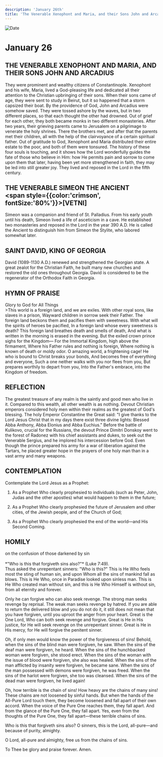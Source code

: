 ```yaml
---
description: 'January 26th'
title: 'The Venerable Xenophont and Maria, and their Sons John and Arcadius, Venerable Simeon the Ancient, St. David, King of Georgia'
---
```


<CustomPaginator />
<RunningHead />

<Image src="/title-imprint.png" height={68} width={50} alt="Date" className="title-imprint"/>

# <div id="date">January <Image className="four-dot" src="/four-dot.png" height={15} width={15} alt="" />26</div>

## THE VENERABLE XENOPHONT AND MARIA, AND THEIR SONS JOHN AND ARCADIUS

They were prominent and wealthy citizens of Constantinople. Xenophont and his wife, Maria, lived a God-pleasing life and dedicated all their attention to the Christian upbringing of their sons. When their sons came of age, they were sent to study in Beirut, but it so happened that a storm capsized their boat. By the providence of God, John and Arcadius were somehow saved. They were tossed ashore by the waves, but in two different places, so that each thought the other had drowned. Out of grief for each other, they both became monks in two different monasteries. After two years, their grieving parents came to Jerusalem on a pilgrimage to venerate the holy shrines. There the brothers met, and after that the parents met their children, all with the help of the clairvoyance of a certain spiritual father. Out of gratitude to God, Xenophont and Maria distributed their entire estate to the poor, and both of them were tonsured. The history of these four souls is touching, and it shows how the Lord wonderfully guides the fate of those who believe in Him: how He permits pain and sorrow to come upon them that later, having been yet more strengthened in faith, they may be led into still greater joy. They lived and reposed in the Lord in the fifth century.

## THE VENERABLE SIMEON THE ANCIENT <br /><span style={{color:'crimson', fontSize:'80%'}}>[VETNI]</span>

Simeon was a companion and friend of St. Palladius. From his early youth until his death, Simeon lived a life of asceticism in a cave. He established two monasteries and reposed in the Lord in the year 390 A.D. He is called the Ancient to distinguish him from Simeon the Stylite, who labored somewhat later.

## SAINT DAVID, KING OF GEORGIA

David (1089-1130 A.D.) renewed and strengthened the Georgian state. A great zealot for the Christian Faith, he built many new churches and restored the old ones throughout Georgia. David is considered to be the regenerator of the Orthodox Faith in Georgia.

## HYMN OF PRAISE
<div style={{textAlign:'center', color:'crimson', fontWeight:'bold'}}>
Glory to God for All Things
</div>
>This world is a foreign land, and we are exiles.  
With other royal sons, like slaves in a prison,  
Wayward children in sorrow seek their Father.  
The foreign land beckons them and pacifies them with sweetness.  
With what will the spirits of heroes be pacified,  
In a foreign land whose every sweetness is death?  
This foreign land breathes death and smells of death,  
And what is written in the morning is erased in the evening.  
But the exiled crown prince sighs for the Kingdom—  
For the Immortal Kingdom, high above the firmament,  
Where his Father rules and nothing is foreign,  
Where nothing is known of death or moldy odor.  
O amazing world, a frightening cage!  
He who is bound to Christ breaks your bonds,  
And becomes free of everything and everyone,  
Such a one neither walks with you nor flees from you,  
But prepares worthily to depart from you,  
Into the Father's embrace, into the Kingdom of freedom.  


## REFLECTION

The greatest treasure of any realm is the saintly and good men who live in it. Compared to this wealth, all other wealth is as nothing. Devout Christian emperors considered holy men within their realms as the greatest of God's blessing. The holy Emperor Constantine the Great said: "I give thanks to the Lord Jesus Christ that in my days there exist three divine lights: Blessed Abba Anthony, Abba Elonius and Abba Euchius." Before the battle of Kulikovo, crucial for the Russians, the devout Prince Dimitri Donskoy went to the forest of Radonez with his chief assistants and dukes, to seek out the Venerable Sergius, and he implored his intercession before God. Even though the prince prepared his army for a war of liberation against the Tartars, he placed greater hope in the prayers of one holy man than in a vast army and many weapons.

## CONTEMPLATION

Contemplate the Lord Jesus as a Prophet:

1. As a Prophet Who clearly prophesied to individuals (such as Peter, John, Judas and the other apostles) what would happen to them in the future;

2. As a Prophet Who clearly prophesied the future of Jerusalem and other cities, of the Jewish people, and of the Church of God;

3. As a Prophet Who clearly prophesied the end of the world—and His Second Coming.


## HOMILY
<div style={{textAlign:'center', color:'crimson', fontWeight:'bold'}}>
on the confusion of those darkened by sin
</div><br /><div style={{textAlign:'right'}}>
*"Who is this that forgiveth sins also?"* (Luke 7:49).
</div>
Thus asked the unrepentant sinners: "Who is this?" This is He Who feels most the sting of human sin, and upon Whom all the sins of mankind fall as blows. This is He Who, once in Paradise looked upon sinless man. This is He Who created man without sin, and this is He Who Himself is without sin, from all eternity and forever.

Only he can forgive who can also seek revenge. The strong man seeks revenge by reprisal. The weak man seeks revenge by hatred. If you are able to return the delivered blow and you do not do it, it still does not mean that you have forgiven, until you uproot the anger from your heart. Great is the One Lord, Who can both seek revenge and forgive. Great is He in His justice, for He will seek revenge on the unrepentant sinner. Great is He in His mercy, for He will forgive the penitent sinner.

Oh, if only men would know the power of the forgiveness of sins! Behold, when the sins of the blind man were forgiven, he saw. When the sins of the deaf man were forgiven, he heard. When the sins of the hunchbacked woman were forgiven, she stood erect. When the sins of the woman with the issue of blood were forgiven, she also was healed. When the sins of the man afflicted by insanity were forgiven, he became sane. When the sins of the man possessed with demons were forgiven, he was freed. When the sins of the harlot were forgiven, she too was cleansed. When the sins of the dead man were forgiven, he lived again!

Oh, how terrible is the chain of sins! How heavy are the chains of many sins! These chains are not loosened by sinful hands. But when the hands of the All-Pure Lord touch them, they become loosened and fall apart of their own accord. When the voice of the Pure One reaches them, they fall apart. And from the glance of the Pure One, they fall apart. Yes, even from the thoughts of the Pure One, they fall apart—these terrible chains of sins.

Who is this that forgiveth sins also? O sinners, this is the Lord, all-pure—and because of purity, almighty.

O Lord, all-pure and almighty, free us from the chains of sins.

To Thee be glory and praise forever. Amen.